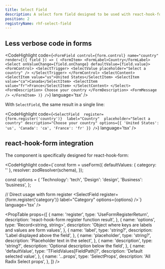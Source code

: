 ```yaml
---
title: Select Field
description: A select form field designed to be used with react-hook-form and Zod for validation. It combines a label, select dropdown, error handling, and optional description into a single reusable component.
position: 2
registryName: rhf-select-field
---
```


## Less verbose code in forms

<CodeHighlight code={`<FormField
  control={form.control}
  name="country"
  render={({ field }) => (
    <FormItem>
      <FormLabel>Country</FormLabel>
      <Select onValueChange={field.onChange} defaultValue={field.value}>
        <FormControl>
          <SelectTrigger>
            <SelectValue placeholder="Select a country" />
          </SelectTrigger>
        </FormControl>
        <SelectContent>
          <SelectItem value="us">United States</SelectItem>
          <SelectItem value="ca">Canada</SelectItem>
          <SelectItem value="fr">France</SelectItem>
        </SelectContent>
      </Select>
      <FormDescription>
        Choose your country
      </FormDescription>
      <FormMessage />
    </FormItem>
  )}
/>`} language='tsx' />

With `SelectField`, the same result in a single line:

<CodeHighlight code={`<SelectField 
      register={form.register('country')} 
      label="Country" 
      placeholder="Select a country"
      description="Choose your country"
      options={{ 'United States': 'us', 'Canada': 'ca', 'France': 'fr' }}
/>`} language='tsx' />

## react-hook-form integration

The component is specifically designed for react-hook-form:

<CodeHighlight code={`const form = useForm({
      defaultValues: { category: '' },
      resolver: zodResolver(schema),
});

const options = {
      'Technology': 'tech',
      'Design': 'design', 
      'Business': 'business',
};

// Direct usage with form register
<SelectField 
      register={form.register('category')} 
      label="Category" 
      options={options}
/>`} language='tsx' />

<ItemExamples registryName="rhf-select-field" />

<PropTable props={[
  {
    name: 'register',
    type: 'UseFormRegisterReturn',
    description: 'react-hook-form register function result',
  },
  {
    name: 'options',
    type: 'Record<string, string>',
    description: 'Object where keys are labels and values are form values',
  },
  {
    name: 'label',
    type: 'string?',
    description: 'Label displayed above the field',
  },
  {
    name: 'placeholder',
    type: 'string?',
    description: 'Placeholder text in the select',
  },
  {
    name: 'description',
    type: 'string?',
    description: 'Optional description below the field',
  },
  {
    name: 'defaultValue',
    type: 'TFieldValues[FieldPath<TFieldValues>]?',
    description: 'Default selected value',
  },
  {
    name: '...props',
    type: 'SelectProps',
    description: 'All Radix Select props',
  },
]} />
